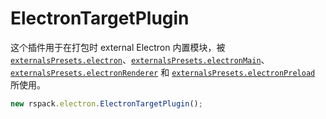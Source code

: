 # ElectronTargetPlugin

这个插件用于在打包时 external Electron 内置模块，被 [`externalsPresets.electron`](/config/externals#electron)、[`externalsPresets.electronMain`](/config/externals#electronmain)、[`externalsPresets.electronRenderer`](/config/externals#electronrenderer) 和 [`externalsPresets.electronPreload`](/config/externals#electronpreload) 所使用。

```js
new rspack.electron.ElectronTargetPlugin();
```
